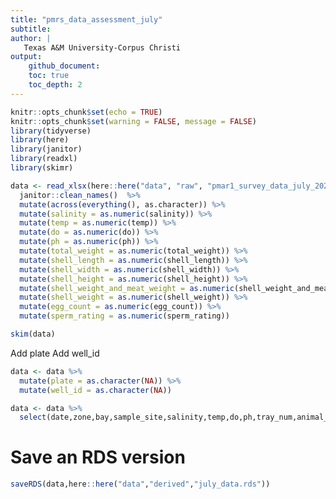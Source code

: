 ```yaml
---
title: "pmrs_data_assessment_july"
subtitle:
author: |
   Texas A&M University-Corpus Christi
output:
    github_document:
    toc: true
    toc_depth: 2
---
```


```r
knitr::opts_chunk$set(echo = TRUE)
knitr::opts_chunk$set(warning = FALSE, message = FALSE) 
library(tidyverse)
library(here)
library(janitor)
library(readxl)
library(skimr)
```

```r
data <- read_xlsx(here::here("data", "raw", "pmar1_survey_data_july_2024.xlsx")) %>%
  janitor::clean_names()  %>%
  mutate(across(everything(), as.character)) %>%
  mutate(salinity = as.numeric(salinity)) %>%
  mutate(temp = as.numeric(temp)) %>%
  mutate(do = as.numeric(do)) %>%
  mutate(ph = as.numeric(ph)) %>%
  mutate(total_weight = as.numeric(total_weight)) %>%
  mutate(shell_length = as.numeric(shell_length)) %>%
  mutate(shell_width = as.numeric(shell_width)) %>%
  mutate(shell_height = as.numeric(shell_height)) %>%
  mutate(shell_weight_and_meat_weight = as.numeric(shell_weight_and_meat_weight)) %>%
  mutate(shell_weight = as.numeric(shell_weight)) %>% 
  mutate(egg_count = as.numeric(egg_count)) %>%
  mutate(sperm_rating = as.numeric(sperm_rating))
```

```r
skim(data)
```

Add plate
Add well_id

```r
data <- data %>%
  mutate(plate = as.character(NA)) %>%
  mutate(well_id = as.character(NA))
```

```r
data <- data %>%
  select(date,zone,bay,sample_site,salinity,temp,do,ph,tray_num,animal_id,total_weight,shell_length,shell_width,shell_height,plate,well_id,box,tube_id,shell_weight_and_meat_weight,shell_weight,time_shucked,sex,egg_count,sperm_rating,notes)
```

# Save an RDS version

```r
saveRDS(data,here::here("data","derived","july_data.rds"))
```
